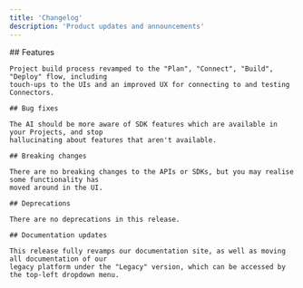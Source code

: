 ```yaml
---
title: 'Changelog'
description: 'Product updates and announcements'
---
```


<Update label="30th August 2025" description="2025.08.30">
    ## Features

    Project build process revamped to the "Plan", "Connect", "Build", "Deploy" flow, including
    touch-ups to the UIs and an improved UX for connecting to and testing Connectors.

    ## Bug fixes

    The AI should be more aware of SDK features which are available in your Projects, and stop
    hallucinating about features that aren't available.

    ## Breaking changes

    There are no breaking changes to the APIs or SDKs, but you may realise some functionality has
    moved around in the UI.

    ## Deprecations

    There are no deprecations in this release.

    ## Documentation updates

    This release fully revamps our documentation site, as well as moving all documentation of our 
    legacy platform under the "Legacy" version, which can be accessed by the top-left dropdown menu.
</Update>
